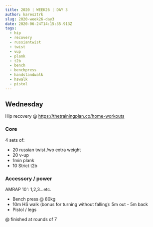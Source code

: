 ```yaml
---
title: 2020 | WEEK26 | DAY 3
author: karesztrk
slug: 2020-week26-day3
date: 2020-06-24T14:15:35.913Z
tags:
  - hip
  - recovery
  - russiantwist
  - twist
  - vup
  - plank
  - t2b
  - bench
  - benchpress
  - handstandwalk
  - hswalk
  - pistol
---
```


## Wednesday

Hip recovery @ <https://thetrainingplan.co/home-workouts>

### Core

4 sets of:

- 20 russian twist /wo extra weight
- 20 v-up
- 1min plank
- 10 Strict t2b

### Accessory / power

AMRAP 10': 1,2,3...etc.

- Bench press @ 80kg
- 10m HS walk (bonus for turning without falling): 5m out - 5m back
- Pistol / legs

@ finished at rounds of 7
